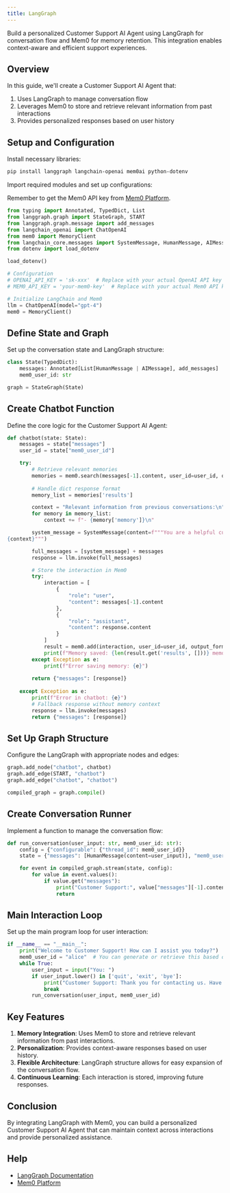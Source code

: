```yaml
---
title: LangGraph
---
```


Build a personalized Customer Support AI Agent using LangGraph for conversation flow and Mem0 for memory retention. This integration enables context-aware and efficient support experiences.

## Overview

In this guide, we'll create a Customer Support AI Agent that:
1. Uses LangGraph to manage conversation flow
2. Leverages Mem0 to store and retrieve relevant information from past interactions
3. Provides personalized responses based on user history

## Setup and Configuration

Install necessary libraries:

```bash
pip install langgraph langchain-openai mem0ai python-dotenv
```


Import required modules and set up configurations:

<Note>Remember to get the Mem0 API key from [Mem0 Platform](https://app.mem0.ai).</Note>

```python
from typing import Annotated, TypedDict, List
from langgraph.graph import StateGraph, START
from langgraph.graph.message import add_messages
from langchain_openai import ChatOpenAI
from mem0 import MemoryClient
from langchain_core.messages import SystemMessage, HumanMessage, AIMessage
from dotenv import load_dotenv

load_dotenv()

# Configuration
# OPENAI_API_KEY = 'sk-xxx'  # Replace with your actual OpenAI API key
# MEM0_API_KEY = 'your-mem0-key'  # Replace with your actual Mem0 API key

# Initialize LangChain and Mem0
llm = ChatOpenAI(model="gpt-4")
mem0 = MemoryClient()
```

## Define State and Graph

Set up the conversation state and LangGraph structure:

```python
class State(TypedDict):
    messages: Annotated[List[HumanMessage | AIMessage], add_messages]
    mem0_user_id: str

graph = StateGraph(State)
```

## Create Chatbot Function

Define the core logic for the Customer Support AI Agent:

```python
def chatbot(state: State):
    messages = state["messages"]
    user_id = state["mem0_user_id"]

    try:
        # Retrieve relevant memories
        memories = mem0.search(messages[-1].content, user_id=user_id, output_format='v1.1')
        
        # Handle dict response format
        memory_list = memories['results']

        context = "Relevant information from previous conversations:\n"
        for memory in memory_list:
            context += f"- {memory['memory']}\n"

        system_message = SystemMessage(content=f"""You are a helpful customer support assistant. Use the provided context to personalize your responses and remember user preferences and past interactions.
{context}""")

        full_messages = [system_message] + messages
        response = llm.invoke(full_messages)

        # Store the interaction in Mem0
        try:
            interaction = [
                {
                    "role": "user",
                    "content": messages[-1].content
                },
                {
                    "role": "assistant", 
                    "content": response.content
                }
            ]
            result = mem0.add(interaction, user_id=user_id, output_format='v1.1')
            print(f"Memory saved: {len(result.get('results', []))} memories added")
        except Exception as e:
            print(f"Error saving memory: {e}")
            
        return {"messages": [response]}
        
    except Exception as e:
        print(f"Error in chatbot: {e}")
        # Fallback response without memory context
        response = llm.invoke(messages)
        return {"messages": [response]}
```

## Set Up Graph Structure

Configure the LangGraph with appropriate nodes and edges:

```python
graph.add_node("chatbot", chatbot)
graph.add_edge(START, "chatbot")
graph.add_edge("chatbot", "chatbot")

compiled_graph = graph.compile()
```

## Create Conversation Runner

Implement a function to manage the conversation flow:

```python
def run_conversation(user_input: str, mem0_user_id: str):
    config = {"configurable": {"thread_id": mem0_user_id}}
    state = {"messages": [HumanMessage(content=user_input)], "mem0_user_id": mem0_user_id}

    for event in compiled_graph.stream(state, config):
        for value in event.values():
            if value.get("messages"):
                print("Customer Support:", value["messages"][-1].content)
                return
```

## Main Interaction Loop

Set up the main program loop for user interaction:

```python
if __name__ == "__main__":
    print("Welcome to Customer Support! How can I assist you today?")
    mem0_user_id = "alice"  # You can generate or retrieve this based on your user management system
    while True:
        user_input = input("You: ")
        if user_input.lower() in ['quit', 'exit', 'bye']:
            print("Customer Support: Thank you for contacting us. Have a great day!")
            break
        run_conversation(user_input, mem0_user_id)
```

## Key Features

1. **Memory Integration**: Uses Mem0 to store and retrieve relevant information from past interactions.
2. **Personalization**: Provides context-aware responses based on user history.
3. **Flexible Architecture**: LangGraph structure allows for easy expansion of the conversation flow.
4. **Continuous Learning**: Each interaction is stored, improving future responses.

## Conclusion

By integrating LangGraph with Mem0, you can build a personalized Customer Support AI Agent that can maintain context across interactions and provide personalized assistance.

## Help

- [LangGraph Documentation](https://python.langchain.com/docs/langgraph)
- [Mem0 Platform](https://app.mem0.ai/)

<Snippet file="get-help.mdx" />
